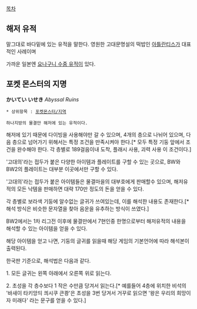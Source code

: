[[목차]]

== 해저 유적 ==

말그대로 바다밑에 있는 유적을 말한다. 영원한 고대문명설의 떡밥인 [[아틀란티스]]가 대표적인 사례이며

가까운 일본엔 [[요나구니 수중 유적]]이 있다.

== 포켓 몬스터의 지명 ==



'''かいてい いせき''' ''Abyssal Ruins''

 * 상위항목 : [[포켓몬스터/지역]]

 하나지방의 물결만 해저에 있는 유적이다.

해저에 있기 때문에 다이빙을 사용해야만 갈 수 있으며, 4개의 층으로 나뉘어 있으며, 다음 층으로 넘어가기 위해서는 특정 조건을 만족시켜야 한다.[* 모두 특정 기둥 앞에서 조건을 완수해야 한다. 각 층별로 189걸음이내 도착, 플래시 사용, 괴력 사용 이 조건이다.]

'고대의'라는 접두가 붙은 다양한 아이템과 플레이트를 구할 수 있는 곳으로, BW와 BW2의 플레이트는 대부분 이곳에서만 구할 수 있다.

'고대의'라는 접두가 붙은 아이템들은 물결마을의 대부호에게 판매할수 있으며, 해저유적의 모든 낙템을 판매하면 대략 170만 정도의 돈을 얻을 수 있다.

각 층별로 보라색 기둥에 알수없는 글귀가 쓰여있는데, 이를 해석한 내용도 존재한다.[* 해석 방식은 비슷한 문자열을 찾아 음운을 유추하는 방식이 쓰였다.]

BW2에서는 1차 리그전 이후에 물결만에서 7현인중 한명으로부터 해저유적의 내용을 해석할 수 있는 아이템을 얻을 수 있다.

해당 아이템을 얻고 나면, 기둥의 글귀를 읽을때 해당 게임의 기본언어에 따라 해석본이 출력된다.

한국판 기준으로, 해석법은 다음과 같다.

1. 모든 글귀는 왼쪽 아래에서 오른쪽 위로 읽는다.

2. 초성을 각 층수보다 1 작은 수만큼 당겨서 읽는다.[* 예를들어 4층에 위치한 비석의 '바새이 타키앙듸 킈시쿠 큰쾅'은 초성을 3번 당겨서 거꾸로 읽으면 '왕은 우리의 희망이자 미래다' 라는 문구를 얻을 수 있다.]

